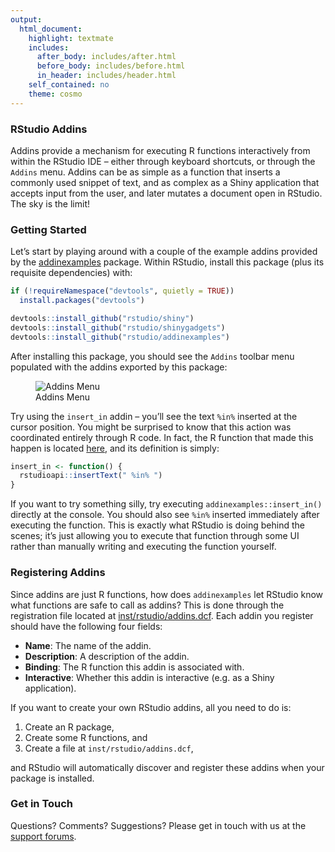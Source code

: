 ```yaml
---
output:
  html_document:
    highlight: textmate
    includes:
      after_body: includes/after.html
      before_body: includes/before.html
      in_header: includes/header.html
    self_contained: no
    theme: cosmo
---
```


### RStudio Addins

<!-- ![RStudio Addins](img/addins-logo.png) -->

Addins provide a mechanism for executing R functions interactively from within 
the RStudio IDE -- either through keyboard shortcuts, or through the `Addins` 
menu. Addins can be as simple as a function that inserts a commonly used snippet
of text, and as complex as a Shiny application that accepts input from the user,
and later mutates a document open in RStudio. The sky is the limit!

### Getting Started

Let's start by playing around with a couple of the example addins provided
by the [addinexamples](https://github.com/rstudio/addinexamples) package.
Within RStudio, install this package (plus its requisite dependencies) with:

<!-- TODO: Replace this with just 'install.packages()' once 'shinygadgets' -->
<!-- is on CRAN -->

```r
if (!requireNamespace("devtools", quietly = TRUE))
  install.packages("devtools")

devtools::install_github("rstudio/shiny")
devtools::install_github("rstudio/shinygadgets")
devtools::install_github("rstudio/addinexamples")
```

After installing this package, you should see the `Addins` toolbar menu
populated with the addins exported by this package:

![Addins Menu](images/addins-menu.png)

Try using the `insert_in` addin -- you'll see the text ` %in% ` inserted
at the cursor position. You might be surprised to know that this action
was coordinated entirely through R code. In fact, the R function that
made this happen is located [here](https://github.com/rstudio/addinexamples/blob/master/R/insert-in.R),
and its definition is simply:

```r
insert_in <- function() {
  rstudioapi::insertText(" %in% ")
}
```

If you want to try something silly, try executing `addinexamples::insert_in()`
directly at the console. You should also see ` %in% ` inserted immediately after
executing the function. This is exactly what RStudio is doing behind the scenes;
it's just allowing you to execute that function through some UI rather than
manually writing and executing the function yourself.

<!-- TODO: Find and Replace demo? -->

### Registering Addins

Since addins are just R functions, how does `addinexamples` let RStudio know
what functions are safe to call as addins? This is done through the registration
file located at [inst/rstudio/addins.dcf](https://github.com/rstudio/addinexamples/blob/master/inst/rstudio/addins.dcf).
Each addin you register should have the following four fields:

- **Name**: The name of the addin.
- **Description**: A description of the addin.
- **Binding**: The R function this addin is associated with.
- **Interactive**: Whether this addin is interactive (e.g. as a Shiny application).

If you want to create your own RStudio addins, all you need to do is:

1. Create an R package,
2. Create some R functions, and
3. Create a file at `inst/rstudio/addins.dcf`,

and RStudio will automatically discover and register these addins when your package
is installed.

### Get in Touch

Questions? Comments? Suggestions? Please get in touch with us at the
[support forums](http://support.rstudio.com/).
